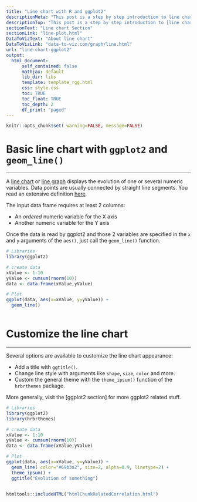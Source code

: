 ```yaml
---
title: "Line chart with R and ggplot2"
descriptionMeta: "This post is a step by step introduction to line chart with R and ggplot2. It provides several reproducible examples with explanation and R code."
descriptionTop: "This post is a step by step introduction to [line chart](line-plot.html) with R and [ggplot2](ggplot2.html). It provides several reproducible examples with explanation and R code."
sectionText: "Line chart Section"
sectionLink: "line-plot.html"
DataToVizText: "About line chart"
DataToVizLink: "data-to-viz.com/graph/line.html"
url: "line-chart-ggplot2"
output:
  html_document:
      self_contained: false    
      mathjax: default
      lib_dir: libs
      template: template_rgg.html
      css: style.css
      toc: TRUE
      toc_float: TRUE
      toc_depth: 2
      df_print: "paged"
---
```



```r
knitr::opts_chunk$set( warning=FALSE, message=FALSE)
```

<div class="container">




# Basic line chart with `ggplot2` and `geom_line()`
***

<div class = "row">

<div class = "col-md-6  col-sm-12 align-self-center">

A [line chart](line-plot.html) or [line graph](line-plot.html) displays the evolution of one or several numeric variables. Data points are usually connected by straight line segments. You read an extensive definition [here](https://www.data-to-viz.com/graph/line.html).

The input data frame requires at least 2 columns: 

- An *ordered* numeric variable for the X axis
- Another numeric variable for the Y axis

Once the data is read by ggplot2 and those 2 variables are specified in the `x` and `y` arguments of the `aes()`, just call the `geom_line()` function.

</div>


<div class = "col-md-6  col-sm-12">

```r
# Libraries
library(ggplot2)

# create data
xValue <- 1:10
yValue <- cumsum(rnorm(10))
data <- data.frame(xValue,yValue)

# Plot
ggplot(data, aes(x=xValue, y=yValue)) +
  geom_line()
```


</div>
</div>



```r
```










# Customize the line chart
***

<div class = "row">

<div class = "col-md-6  col-sm-12 align-self-center">

Several options are available to customize the line chart appearance:

- Add a title with `ggtitle()`. 
- Change line style with arguments like `shape`, `size`, `color` and more.
- Custom the general theme with the `theme_ipsum()` function of the `hrbrthemes` package.

More generally, visit the [ggplot2 section] for more ggplot2 related stuff.

</div>


<div class = "col-md-6  col-sm-12">

```r
# Libraries
library(ggplot2)
library(hrbrthemes)

# create data
xValue <- 1:10
yValue <- cumsum(rnorm(10))
data <- data.frame(xValue,yValue)

# Plot
ggplot(data, aes(x=xValue, y=yValue)) +
  geom_line( color="#69b3a2", size=2, alpha=0.9, linetype=2) +
  theme_ipsum() +
  ggtitle("Evolution of something")
```


</div>
</div>



```r
```













<!-- Close container -->
</div>




```r
htmltools::includeHTML("htmlChunkRelatedCorrelation.html")
```
